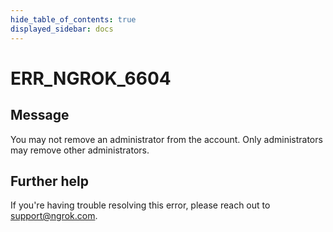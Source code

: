 ```yaml
---
hide_table_of_contents: true
displayed_sidebar: docs
---
```



# ERR_NGROK_6604

## Message

You may not remove an administrator from the account. Only administrators may remove other administrators.

<ErrorDetails error="err_ngrok_6604" />

## Further help

If you're having trouble resolving this error, please reach out to [support@ngrok.com](mailto:support@ngrok.com?subject=Help%20with%20ERR_NGROK_6604).
